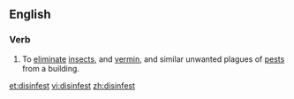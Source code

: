 ==English==

===Verb===
{{en-verb}}

# To [[eliminate]] [[insect]]s, and [[vermin]], and similar unwanted plagues of [[pest]]s from a building.

[[et:disinfest]]
[[vi:disinfest]]
[[zh:disinfest]]